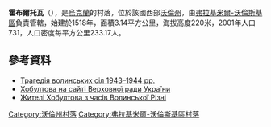 {{coord|50|48|53|N|24|27|29|E|scale:30000|display=title}}

'''霍布爾托瓦'''（{{lang-uk|Хобултова}}），是[[烏克蘭|烏克蘭]]的村落，位於該國西部[[沃倫州|沃倫州]]，由[[弗拉基米爾-沃倫斯基區|弗拉基米爾-沃倫斯基區]]負責管轄，始建於1518年，面積3.14平方公里，海拔高度220米，2001年人口731，人口密度每平方公里233.17人。

==參考資料==
* [https://web.archive.org/web/20131020085458/http://www.poshuk.lviv.ua/books_tsaruk_p_21.html Трагедія волинських сіл 1943–1944 рр.]
* [http://gska2.rada.gov.ua/pls/z7502/A005?rf7571=4752 Хобултова на сайті Верховної ради України]{{dead link|date=2018年2月 |bot=InternetArchiveBot |fix-attempted=yes }}
* [https://web.archive.org/web/20160305125113/http://wolyn.ovh.org/opisy/chobultow-10.html Жителі Хобултова з часів Волинської Різні]

[[Category:沃倫州村落|Category:沃倫州村落]]
[[Category:弗拉基米爾-沃倫斯基區村落|Category:弗拉基米爾-沃倫斯基區村落]]


{{Volyn-geo-stub}}